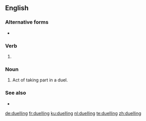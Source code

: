 ==English==

===Alternative forms===
* {{l|en|dueling}} {{qualifier|US}}

===Verb===
{{head|en|present participle}}

# {{label|en|British}} {{present participle of|duel|lang=en|nocat=1}}

===Noun===
{{en-noun}}

# Act of taking part in a duel.

===See also===
* {{l|en|dualling}}

[[de:duelling]]
[[fr:duelling]]
[[ku:duelling]]
[[nl:duelling]]
[[te:duelling]]
[[zh:duelling]]